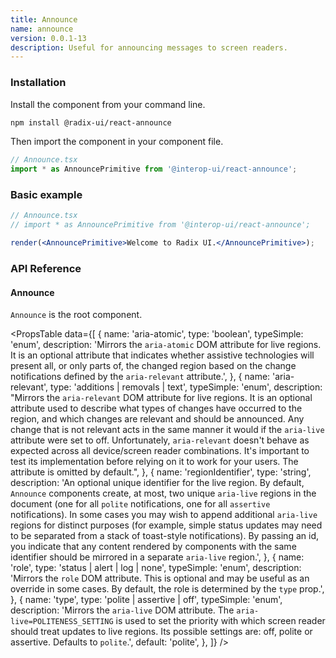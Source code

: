 ```yaml
---
title: Announce
name: announce
version: 0.0.1-13
description: Useful for announcing messages to screen readers.
---
```


### Installation

Install the component from your command line.

```bash
npm install @radix-ui/react-announce
```

Then import the component in your component file.

```jsx
// Announce.tsx
import * as AnnouncePrimitive from '@interop-ui/react-announce';
```

### Basic example

```jsx
// Announce.tsx
// import * as AnnouncePrimitive from '@interop-ui/react-announce';

render(<AnnouncePrimitive>Welcome to Radix UI.</AnnouncePrimitive>);
```

### API Reference

#### Announce

`Announce` is the root component.

<PropsTable
  data={[
    {
      name: 'aria-atomic',
      type: 'boolean',
      typeSimple: 'enum',
      description:
        'Mirrors the `aria-atomic` DOM attribute for live regions. It is an optional attribute that indicates whether assistive technologies will present all, or only parts of, the changed region based on the change notifications defined by the `aria-relevant` attribute.',
    },
    {
      name: 'aria-relevant',
      type: 'additions | removals | text',
      typeSimple: 'enum',
      description:
        "Mirrors the `aria-relevant` DOM attribute for live regions. It is an optional attribute used to describe what types of changes have occurred to the region, and which changes are relevant and should be announced. Any change that is not relevant acts in the same manner it would if the `aria-live` attribute were set to off. Unfortunately, `aria-relevant` doesn't behave as expected across all device/screen reader combinations. It's important to test its implementation before relying on it to work for your users. The attribute is omitted by default.",
    },
    {
      name: 'regionIdentifier',
      type: 'string',
      description:
        'An optional unique identifier for the live region. By default, `Announce` components create, at most, two unique `aria-live` regions in the document (one for all `polite` notifications, one for all `assertive` notifications). In some cases you may wish to append additional `aria-live` regions for distinct purposes (for example, simple status updates may need to be separated from a stack of toast-style notifications). By passing an id, you indicate that any content rendered by components with the same identifier should be mirrored in a separate `aria-live` region.',
    },
    {
      name: 'role',
      type: 'status | alert | log | none',
      typeSimple: 'enum',
      description:
        'Mirrors the `role` DOM attribute. This is optional and may be useful as an override in some cases. By default, the role is determined by the `type` prop.',
    },
    {
      name: 'type',
      type: 'polite | assertive | off',
      typeSimple: 'enum',
      description:
        'Mirrors the `aria-live` DOM attribute. The `aria-live=POLITENESS_SETTING` is used to set the priority with which screen reader should treat updates to live regions. Its possible settings are: off, polite or assertive. Defaults to `polite`.',
      default: 'polite',
    },
  ]}
/>
